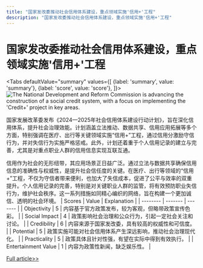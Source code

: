 ```yaml
---
title: "国家发改委推动社会信用体系建设，重点领域实施'信用+'工程"
description: "国家发改委推动社会信用体系建设，重点领域实施'信用+'工程"
---
```



# 国家发改委推动社会信用体系建设，重点领域实施'信用+'工程


<Tabs
	defaultValue="summary"
	values={[
	{label: 'summary', value: 'summary'},
	{label: 'score', value: 'score'},
]}>
<TabItem value="summary">
<img
  src="https://image.informedainews.com/2024/06/Soc-xPg-1717551715-0.jpg"
  alt="The National Development and Reform Commission is advancing the construction of a social credit system, with a focus on implementing the 'Credit+' project in key areas."
/>



国家发展改革委发布《2024—2025年社会信用体系建设行动计划》，旨在深化信用体系，提升社会治理效能。计划涵盖立法推动、数据共享、信用应用拓展等多个方面，特别强调在医疗、出行等关键领域实施“信用+”工程，通过信用分激励守信行为，并对失信行为实施严格惩戒。此外，计划还着重于个人信用记录的建立与完善，尤其是对重点职业人群的信用信息实现互联互通。

信用作为社会的无形纽带，其应用场景正日益广泛。通过立法与数据共享确保信用信息的准确性与权威性，是提升社会信任度的关键。在医疗、出行等领域的“信用+”工程，不仅为守信者带来便利，也加大了失信成本，促进了公平与效率的双重提升。个人信用记录的完善，特别是对关键职业人群的监管，将有效预防职业失信行为，维护社会秩序。这一系列措施如同精心编织的网络，旨在构建一个更加诚信、透明的社会环境。
</TabItem>
<TabItem value="score">
	| Scores     | Value   | Explanation |
	| -------- | ------- | ------- |
	| Objectivity  | 5    | 内容基于官方政策发布，较为客观，但略带政策宣传色彩。    |
	| Social Impact | 4     | 政策影响社会治理和公众行为，引起一定社会关注和讨论。    |
	| Credibility    | 6    | 内容来源于国家发改委，具有较高的权威性和可信度。    |
	| Potential    | 5    | 政策实施可能对社会信用体系产生深远影响，推动社会治理现代化。    |
	| Practicality    | 5    | 政策具体且针对性强，有望在实际中得到有效执行。    |
	| Entertainment Value    | 1    | 内容为政策性新闻，缺乏娱乐性。    |
</TabItem>
</Tabs>

[Full article>>](https://www.yicai.com/news/102137179.html)
